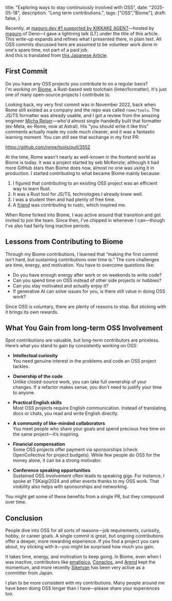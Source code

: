   title: "Exploring ways to stay continuously involved with OSS",
  date: "2025-05-18",
  description: "Long term contributions.",
  tags: ["OSS","Biome"],
  draft: false,
}


Recently, at [maguro.dev #1 supported by KIKKAKE AGENT](https://maguro-dev.connpass.com/event/352415/)—hosted by [maguro](https://x.com/yusuktan) of Deno—I gave a lightning talk (LT) under the title of this article.  
This write-up expands and refines what I presented there, in plain text. All OSS commits discussed here are assumed to be volunteer work done in one's spare time, not part of a paid job.  
And this is translated from [this Japanese Article](https://zenn.dev/kirohi/articles/8177525b4e8ea0).

## First Commit

Do you have any OSS projects you contribute to on a regular basis?  
I'm working on [Biome](https://github.com/biomejs/biome), a Rust-based web toolchain (linter/formatter). It's just one of many open-source projects I contribute to.

Looking back, my very first commit was in November 2022, back when Rome still existed as a company and the repo was called `rome/tools`. The JS/TS formatter was already usable, and I got a review from the amazing engineer [Micha Reiser](https://github.com/MichaReiser)—who'd almost single-handedly built that formatter (ex-Meta, ex-Rome, now at Astral). His "you should write it like this" comments actually made my code much cleaner, and it was a fantastic learning moment. You can still see that exchange in my first PR:

https://github.com/rome/tools/pull/3552

At the time, Rome wasn't nearly as well-known in the frontend world as Biome is today. It was a project started by seb McKenzie; although it had more GitHub stars than Biome does now, almost no one was using it in production. I started contributing to what became Biome mainly because:

1. I figured that contributing to an existing OSS project was an efficient way to learn Rust.  
2. It was a Rust tool for JS/TS, technologies I already knew well.  
3. I was a student then and had plenty of free time.  
4. A [friend](https://github.com/TaKO8Ki) was contributing to rustc, which inspired me.

When Rome forked into Biome, I was active around that transition and got invited to join the team. Since then, I've chipped in whenever I can—though I've also had fairly long inactive periods.

## Lessons from Contributing to Biome

Through my Biome contributions, I learned that “making the first commit isn’t hard, but sustaining contributions over time is.” The core challenges are time, energy, and motivation. You have to overcome questions like:

- Do you have enough energy after work or on weekends to write code?  
- Can you spend time on OSS instead of other side projects or hobbies?  
- Can you stay motivated and actually enjoy it?  
- If generative AI can solve issues for you, is there still value in doing OSS work?

Since OSS is voluntary, there are plenty of reasons to stop. But sticking with it brings its own rewards.

## What You Gain from long-term OSS Involvement

Spot contributions are valuable, but long-term contributors are priceless. Here’s what you stand to gain by consistently working on OSS:

- **Intellectual curiosity**  
  You need genuine interest in the problems and code an OSS project tackles.  

- **Ownership of the code**  
  Unlike closed-source work, you can take full ownership of your changes. If a refactor makes sense, you don’t need to justify your time to anyone.  

- **Practical English skills**  
  Most OSS projects require English communication. Instead of translating docs or chats, you read and write English directly.  

- **A community of like-minded collaborators**  
  You meet people who share your goals and spend precious free time on the same project—it’s inspiring.  

- **Financial compensation**  
  Some OSS projects offer payment via sponsorships (check OpenCollective for project budgets). While few people do OSS for the money alone, it can be a strong motivator.  

- **Conference speaking opportunities**  
  Sustained OSS involvement often leads to speaking gigs. For instance, I spoke at TSKaigi2024 and other events thanks to my OSS work. That visibility also helps with sponsorships and networking.

You might get some of these benefits from a single PR, but they compound over time.

## Conclusion

People dive into OSS for all sorts of reasons—job requirements, curiosity, hobby, or career goals. A single commit is great, but ongoing contributions offer a deeper, more rewarding experience. If you find a project you care about, try sticking with it—you might be surprised how much you gain.

It takes time, energy, and motivation to keep going. In Biome, even when I was inactive, contributors like [ematipico](https://github.com/ematipico), [Conaclos](https://github.com/Conaclos), and [Arend](https://github.com/arendjr) kept the momentum, and more recently [Siketyan](https://github.com/Siketyan) has been very active as a committer from Japan.

I plan to be more consistent with my contributions. Many people around me have been doing OSS longer than I have—please share your experiences too.
